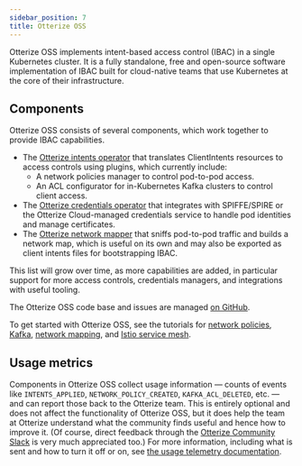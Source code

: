 ```yaml
---
sidebar_position: 7
title: Otterize OSS
---
```


Otterize OSS implements intent-based access control (IBAC) in a single Kubernetes cluster.
It is a fully standalone, free and open-source software implementation of IBAC built for cloud-native
teams that use Kubernetes at the core of their infrastructure.

## Components

Otterize OSS consists of several components, which work together to provide IBAC capabilities.

- The [Otterize intents operator](/reference/intents-operator) that translates ClientIntents resources to
access controls using plugins, which currently include:
  - A network policies manager to control pod-to-pod access.
  - An ACL configurator for in-Kubernetes Kafka clusters to control client access.
- The [Otterize credentials operator](/reference/credentials-operator) that integrates with SPIFFE/SPIRE or the Otterize Cloud-managed credentials service
to handle pod identities and manage certificates.
- The [Otterize network mapper](/reference/network-mapper) that sniffs pod-to-pod traffic and builds a network map,
which is useful on its own and may also be exported as client intents files for bootstrapping IBAC.

This list will grow over time, as more capabilities are added, in particular support for more access controls, credentials managers, and integrations with useful tooling.

The Otterize OSS code base and issues are managed [on GitHub](https://github.com/otterize).

To get started with Otterize OSS, see the tutorials for [network policies](/features/network-mapping-network-policies/tutorials/k8s-network-policies), [Kafka](/features/kafka/tutorials/k8s-kafka-mtls), [network mapping](/features/network-mapping-network-policies/tutorials/k8s-network-mapper), and [Istio service mesh](/features/istio/tutorials/k8s-istio-authorization-policies).

## Usage metrics

Components in Otterize OSS collect usage information &mdash; counts of events like `INTENTS_APPLIED`, `NETWORK_POLICY_CREATED`, `KAFKA_ACL_DELETED`, etc. &mdash; and can report those back to the Otterize team. This is entirely optional and does not affect the functionality of Otterize OSS, but it does help the team at Otterize understand what the community finds useful and hence how to improve it. (Of course, direct feedback through the [Otterize Community Slack](https://joinslack.otterize.com/) is very much appreciated too.) For more information, including what is sent and how to turn it off or on, see [the usage telemetry documentation](/overview/otterize-oss/usage-telemetry).


